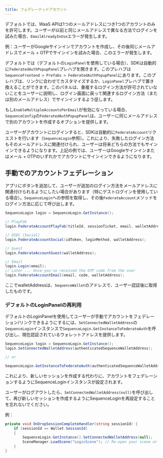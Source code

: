 ```yaml
---
title: フェデレーテッドアカウント
---
```


デフォルトでは、WaaS APIは1つのメールアドレスにつき1つのアカウントのみを許可します。ユーザーが以前と同じメールアドレスで異なる方法でログインを試みた場合、`EmailAlreadyInUse`エラーが発生します。

例：ユーザーがGoogleサインインでアカウントを作成し、その後同じメールアドレスでメール + OTPでサインインを試みた場合、このエラーが発生します。

デフォルトでは（デフォルトの`LoginPanel`を使用している場合）、SDKは自動的に`FederatedAuthPopupPanel`プレハブを開きます。このプレハブは`SequenceFrontend > Prefabs > FederatedAuthPopupPanel`にあります。このプレハブは、リンクに合わせてカスタマイズするか、`LoginPanel`プレハブで置き換えることができます。このパネルは、重複するログイン方法が許可されていないことをユーザーに説明し、ログイン画面に戻って関連するログイン方法（または別のメールアドレス）でサインインするよう促します。

<Info>もし`EnableMultipleAccountsPerEmail`が有効になっている場合、`SequenceConfig`の`FederatedAuthPopupPanel`は、ユーザーに同じメールアドレスで別のアカウントを作成するオプションを提供します。</Info>

ユーザーがアカウントにログインすると、SDKは自動的に`FederateAccount`リクエストを行います（`SequenceLogin`参照）。これにより、失敗したログイン方法もそのメールアドレスに関連付けられ、ユーザーは将来どちらの方法でもサインインできるようになります。上記の例では、ユーザーはGoogleサインインまたはメール + OTPのいずれかでアカウントにサインインできるようになります。

## 手動でのアカウントフェデレーション

アプリにボタンを追加して、ユーザーが追加のログイン方法をメールアドレスに関連付けられるようにしたい場合があります（特にゲストログインを使用している場合）。`SequenceLogin`への参照を取得し、その後`FederateAccount`メソッドをログイン方法に応じて呼び出します。

```csharp
SequenceLogin login = SequenceLogin.GetInstance();

// PlayFab
login.FederateAccountPlayFab(titleId, sessionTicket, email, walletAddress);

// OIDC (Social)
login.FederateAccountSocial(idToken, loginMethod, walletAddress);

// Guest
login.FederateAccountGuest(walletAddress);

// Email
login.Login(email);
// Later ... Once you've received the OTP code from the user
login.FederateAccountEmail(email, code, walletAddress); 
```

ここでwalletAddressは、`SequenceWallet`のアドレスで、ユーザー認証後に取得したものです。

### デフォルトのLoginPanelの再利用

デフォルトのLoginPanelを使用してユーザーが手動でアカウントをフェデレーション/リンクできるようにするには、`SetConnectedWalletAddress`の`SequenceLogin`インスタンスで`SequenceLogin.GetInstanceToFederateAuth`を呼び出し、現在認証されているウォレットアドレスを提供します。

```csharp
SequenceLogin login = SequenceLogin.GetInstance();
login.SetConnectedWalletAddress(authenticatedSequenceWalletAddress);

// or

SequenceLogin.GetInstanceToFederateAuth(authenticatedSequenceWalletAddress);
```

これにより、新しいセッションを作成する代わりに、アカウントをフェデレーションするようにSequenceLoginインスタンスが設定されます。

<Tip>ユーザーがログアウトしたら、`SetConnectedWalletAddress(null)`を呼び出して、再び新しいセッションを作成するようにSequenceLoginを再設定することを忘れないでください。</Tip>

例：

```csharp
private void OnDropSessionCompleteHandler(string sessionId) {
    if (sessionId == Wallet.SessionId)
    {
        SequenceLogin.GetInstance().SetConnectedWalletAddress(null);
        SceneManager.LoadScene("LoginScene"); // Re-open your scene or UI to allow the user to log back in and create a new session here
    }
}
```
